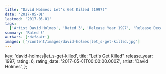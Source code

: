 ```yaml
---
title: "David Holmes: Let's Get Killed (1997)"
date: '2017-05-01'
lastmod: '2017-05-01'
tags:
  ['Artist David Holmes', 'Rated 3', 'Release Year 1997', 'Release Decade 1990']
summary: 'Rated 3'
authors: ['default']
images: ['/content/images/david-holmes|let_s-get-killed.jpg']
---
```


  key: 'david-holmes|let_s-get-killed',
  title: "Let's Get Killed",
  release_year: 1997,
  rating: 6,
  rating_date: '2017-05-01T00:00:00.000Z',
  artist: 'David Holmes',
};

<MusicRating data={data} />
